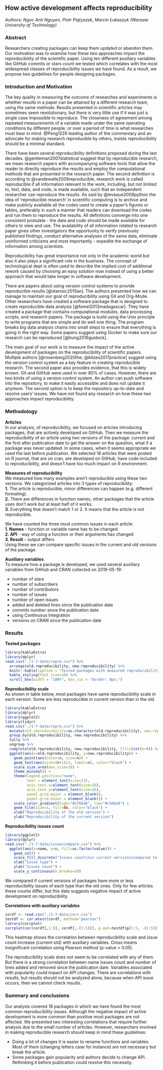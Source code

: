 ## How active development affects reproducibility

*Authors: Ngoc Anh Nguyen, Piotr Piątyszek, Marcin Łukaszyk (Warsaw University of Technology)*

### Abstract
Researchers creating packages can keep them updated or abandon them. Our motivation was to examine how these two approaches impact the reproducibility of the scientific paper. Using ten different auxiliary variables like GitHub commits or stars count we tested which correlates with the most widespread classes of reproducibility issues we have found. As a result, we propose two guidelines for people designing packages.

### Introduction and Motivation
The key quality in measuring the outcome of researches and experiments is whether results in a paper can be attained by a different research team, using the same methods. Results presented in scientific articles may sometimes seem revolutionary, but there is very little use if it was just a single case impossible to reproduce.  The closeness of agreement among repeated measurements of a variable made under the same operating conditions by different people, or over a period of time is what researches must bear in mind. @Peng1226 leading author of the commentary and an advocate for making research reproducible by others, insists reproducibility should be a minimal standard.

There have been several reproducibility definitions proposed during the last decades. @gentleman2007statistical suggest that by reproducible research, we mean research papers with accompanying software tools that allow the reader to directly reproduce the results and employ the computational methods that are presented in the research paper. The second definition is according to @vandewalle2009reproducible, research work is called reproducible if all information relevant to the work, including, but not limited to, text, data, and code, is made available, such that an independent researcher can reproduce the results. As said by @leveque2009python the idea of ‘reproducible research’ in scientific computing is to archive and make publicly available all the codes used to create a paper’s figures or tables, preferably in such a manner that readers can download the codes and run them to reproduce the results. All definitions converge into one consistent postulate - the data and code should be made available for others to view and use. The availability of all information related to research paper gives other investigators the opportunity to verify previously published findings, conduct alternative analyses of the same data, eliminate uninformed criticisms and most importantly - expedite the exchange of information among scientists.

Reproducibility has great importance not only in the academic world but also it also plays a significant role in the business. The concept of technological dept is often used to describe the implied cost of additional rework caused by choosing an easy solution now instead of using a better approach that would take longer in software development. 

There are papers about using version control systems to provide reproducible results [@stanisic2015an]. The authors presented how we can manage to maintain our goal of reproducibility using Git and Org-Mode. Other researchers have created a software package that is designed to create reproducible data analysis [@fomel2013madagascar]. They have created a package that contains computational modules, data processing scripts, and research papers. The package is build using the Unix principle to write programs that are simple and do well one thing. The program breaks big data analysis chains into small steps to ensure that everything is going in the right way. Some papers suggest using Docker to make sure our research can be reproduced [@hung2016guidock].

The main goal of our work is to measure the impact of the active development of packages on the reproducibility of scientific papers. Multiple authors [@rosenberg2020the; @kitzes2017practice] suggest using the version control system as a key feature in creating reproducible research. The second paper also provides evidence, that this is widely known. Git and GitHub were used in over 80% of cases. However, there are two kinds of using a version control system. An author can push software into the repository, to make it easily accessible and does not update it anymore. The second option is to keep the repository up-to-date and resolve users' issues. We have not found any research on how these two approaches impact reproducibility.

### Methodology
 
**Articles**  
In our analysis, of reproducibility, we focused on articles introducing packages, that are actively developed on GitHub. Then we measure the reproducibility of an article using two versions of the package: current and the first after publication date to get the answer on the question, what if a package was never updated. In some cases, when it seems appropriate we used the last before publication. We selected 18 articles that were posted on R journal, that are on cran, are developed on GitHub, have code included to reproducibility, and doesn’t have too much impact on R environment.

**Measures of reproducibility**  
We measured how many examples aren’t reproducible using these two versions. We categorized articles into 3 types of reproducibility:  
**1.** The article is reproducible, minor differences can happen (e.g. different formating).  
**2.** There are differences in function names, other packages that the article uses don’t work but at least half of it works.  
**3.** Everything that doesn’t match 1 or 2. It means that the article is not reproducible.  

We have counted the three most common issues in each article:  
**1. Names** - function or variable name has to be changed  
**2. API** - way of using a function or their arguments has changed  
**3. Result** - output differs  
Using these we can compare specific issues in the current and old versions of the package.

**Auxiliary variables**  
To measure how a package is developed, we used several auxiliary variables from GitHub and CRAN collected on 2019-05-19:

- number of stars
- number of subscribers 
- number of contributors
- number of issues
- number of open issues
- added and deleted lines since the publication date
- commits number since the publication date
- using Continuous Integration
- versions on CRAN since the publication date

### Results
**Tested packages**  
```r
library(kableExtra)
library(dplyr)
read.csv("./1-7-data/repro.csv") %>%
  arrange(old.reproducibility, new.reproducibility) %>%
  knitr::kable(caption = "Tested packages with measured reproducibility") %>%
  kable_styling(font_size=10) %>%
  scroll_box(width = "100%", box_css = "border: 0px;")
```

**Reproducibility scale**  
As shown in table below, most packages have same reproducibility scale in each version. Some are less reproducible in current version than in the old.

```r
library(kableExtra)
library(dplyr)
library(ggplot2)
library(tidyr)
read.csv("./1-7-data/repro.csv") %>%
  mutate(old.reproducibility=as.character(old.reproducibility), new.reproducibility=as.character(new.reproducibility)) %>%
  group_by(old.reproducibility, new.reproducibility) %>%
  tally %>%
  ungroup %>%
  complete(old.reproducibility, new.reproducibility, fill=list(n=0)) %>%
  ggplot(aes(x=old.reproducibility, y=new.reproducibility)) +
    geom_point(aes(color=n, size=n)) +
    geom_text(aes(size=(n+1)/2, label=n), color="black") +
    scale_size_area(max_size=20) +
    theme_minimal() +
    theme(legend.position="none",
          text = element_text(size=13),
          axis.text.x=element_text(size=16),
          axis.text.y=element_text(size=16),
          panel.grid.major = element_blank(),
          panel.grid.minor = element_blank()) +
    scale_color_gradient(high="#2f66a6", low="#c3dbe9") +
    geom_tile(size=1, fill=NA, color="black") +
    xlab("Reproducibility of the old version") +
    ylab("Reproducibility of the current version")
```

**Reproducibility issues count**  

```r
library(ggplot2)
library(dplyr)
read.csv("./1-7-data/issuescompare.csv") %>%
  ggplot(aes(x=name, y=n, fill=as.factor(value))) +
    geom_col() +
    scale_fill_discrete("Issues count\nin current version\ncompared to old\nversion", labels = c("less", "same", "more")) +
    xlab("Issue type") +
    ylab("Issues count") +
    scale_y_continuous(n.breaks=10)
```

We compared if current versions of packages have more or less reproducibility issues of each type than the old ones. Only for few articles these counts differ, but this data suggests negative impact of active development on reproducibility.

**Correlations with auxiliary variables**  
```r
cordf <- read.csv("./1-7-data/corr.csv")
testdf <- cor.mtest(cordf, method="pearson")
library(corrplot)
corrplot(cor(cordf[,1:5], cordf[,-(1:5)]), p.mat=testdf$p[1:5, -(1:5)], tl.col="black", tl.srt=45, addCoef.col = "black", sig.level=0.05, insig="pch")
```

This heatmap shows the correlation between reproducibility scale and issue count increase (current-old) with auxiliary variables. Cross means insignificant correlation using Pearson method (p-value > 0.05).

The reproducibility scale does not seem to be correlated with any of them. But there is a strong correlation between name issues count and number of lines added and removed since the publication date. Variables associated with popularity could impact on API changes. There are correlations with results, but results should not be analyzed alone, because when API issue occurs, then we cannot check results.

### Summary and conclusions 
Our analysis covered 18 packages in which we have found the most common reproducibility issues. Although the negative impact of active development is more common than positive most packages are not affected. We presented two interesting correlations that require further analysis due to the small number of articles. However, researchers involved in making reproducible research should keep in mind these guidelines:

* Doing a lot of changes it is easier to rename functions and variables. Most of them (changing letters case for instance) are not necessary but break the article.
* Some packages gain popularity and authors decide to change API. Rethinking it before publication could resolve this necessity.

